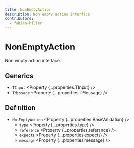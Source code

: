 ```yaml
---
title: NonEmptyAction
description: Non empty action interface.
contributors:
  - fabian-hiller
---
```



# NonEmptyAction

Non empty action interface.

## Generics

- `TInput` <Property {...properties.TInput} />
- `TMessage` <Property {...properties.TMessage} />

## Definition

- `NonEmptyAction` <Property {...properties.BaseValidation} />
  - `type` <Property {...properties.type} />
  - `reference` <Property {...properties.reference} />
  - `expects` <Property {...properties.expects} />
  - `message` <Property {...properties.message} />
